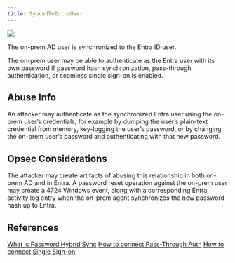 ---
title: SyncedToEntraUser
---

<img src="/assets/enterprise-AND-community-edition-pill-tag.svg"/> 


The on-prem AD user is synchronized to the Entra ID user.

The on-prem user may be able to authenticate as the Entra user with its own password if password hash synchronization, pass-through authentication, or seamless single sign-on is enabled.

Abuse Info
----------

An attacker may authenticate as the synchronized Entra user using the on-prem user’s credentials, for example by dumping the user’s plain-text credential from memory, key-logging the user’s password, or by changing the on-prem user’s password and authenticating with that new password.

Opsec Considerations
--------------------

The attacker may create artifacts of abusing this relationship in both on-prem AD and in Entra. A password reset operation against the on-prem user may create a 4724 Windows event, along with a corresponding Entra activity log entry when the on-prem agent synchronizes the new password hash up to Entra.

References
----------

[What is Password Hybrid Sync](https://learn.microsoft.com/en-us/entra/identity/hybrid/connect/whatis-phs)
[How to connect Pass-Through Auth](https://learn.microsoft.com/en-us/entra/identity/hybrid/connect/how-to-connect-pta)
[How to connect Single Sign-on](https://learn.microsoft.com/en-us/entra/identity/hybrid/connect/how-to-connect-sso)
